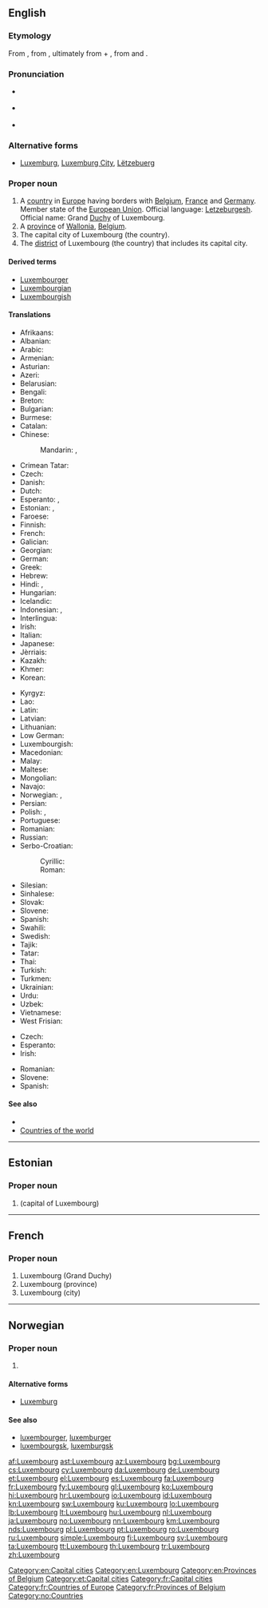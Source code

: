==English==
{{wikipedia}}

===Etymology===
From {{etyl|gmh|en}} {{m|gmh|Luccelemburc}}, from {{etyl|goh|en}} {{m|goh|Lucilinburhuc}}, ultimately from {{m|goh|luzil||little}} + {{m|goh|burg||castle}}, from {{etyl|gem-pro|en}} {{m|gem-pro|*lūtilaz}} and {{m|gem-pro|*burgz}}.

===Pronunciation===
* {{a|UK}} {{IPA|/ˈlʌk.səm.bɜːɡ/|lang=en}}
* {{a|US}} {{IPA|/ˈlʌk.səm.bɝɡ/|lang=en}}
* {{audio|en-us-Luxembourg.ogg|Audio (US)|lang=en}}

===Alternative forms===
* [[Luxemburg]], [[Luxemburg City]], [[Lëtzebuerg]]

===Proper noun===
{{en-proper noun}}

# A [[country]] in [[Europe]] having borders with [[Belgium]], [[France]] and [[Germany]]. Member state of the [[European Union]]. Official language: [[Letzeburgesh]]. Official name: Grand [[Duchy]] of Luxembourg.
# A [[province]] of [[Wallonia]], [[Belgium]].
# The capital city of Luxembourg (the country).
# The [[district]] of Luxembourg (the country) that includes its capital city.

====Derived terms====
* [[Luxembourger]]
* [[Luxembourgian]]
* [[Luxembourgish]]

====Translations====
{{trans-top|country, city, province, district}}
* Afrikaans: {{t+|af|Luxemburg}}
* Albanian: {{t+|sq|Luksemburgu}}
* Arabic: {{t|ar|لوكسمبورغ|m|tr=luksambūrġ}}
* Armenian: {{t|hy|Լյուքսեմբուրգ|tr=Lyuk'semburg}}
* Asturian: {{t+|ast|Luxemburgu|m}}
* Azeri: {{t+|az|Lüksemburq}}
* Belarusian: {{t|be|Люксембу́рг|m}}
* Bengali: {{t|bn|লুক্সেমবুর্গ|tr=luksemburg}}
* Breton: {{t|br|Luksembourg}}
* Bulgarian: {{t+|bg|Люксембург|m}}
* Burmese: {{t|my|လူဇင်ဘတ်နိုင်ငံ|sc=Mymr}}
* Catalan: {{t+|ca|Luxemburg|m}}
* Chinese:
*: Mandarin: {{t|cmn|盧森堡|sc=Hani}}, {{t+|cmn|卢森堡|tr=Lúsēnbǎo|sc=Hani}}
* Crimean Tatar: {{t|crh|Lüksemburg}}
* Czech: {{t|cs|Lucembursko|n}}
* Danish: {{t+|da|Luxembourg}}
* Dutch: {{t+|nl|Luxemburg|n}}
* Esperanto: {{t|eo|Luksemburgio}}, {{t|eo|Luksemburgo}}
* Estonian: {{t+|et|Luksemburg}} {{qualifier|country}}, {{t+|et|Luxembourg}} {{qualifier|city}}
* Faroese: {{t|fo|Luksemborg|f}}
* Finnish: {{t+|fi|Luxemburg}}
* French: {{t+|fr|Luxembourg|m}}
* Galician: {{t+|gl|Luxemburgo|m}}
* Georgian: {{t|ka|ლუქსემბურგის|sc=Geor}}
* German: {{t+|de|Luxemburg|n}}
* Greek: {{t+|el|Λουξεμβούργο|n}}
* Hebrew: {{t|he|לוקסמבורג|m|tr=luksemburg}}
* Hindi: {{t|hi|लक्ज़मबर्ग|tr=lakzambarg|sc=Deva}}, {{t|hi|लक्समबर्ग|tr=laksambarg|sc=Deva}}
* Hungarian: {{t+|hu|Luxemburg}}
* Icelandic: {{t+|is|Lúxemborg}}
* Indonesian: {{t|id|Luxemburg}}, {{t|id|Luksemburg}}
* Interlingua: {{t|ia|Luxemburg}}
* Irish: {{t|ga|Lucsamburg|f}}
* Italian: {{t+|it|Lussemburgo}}
* Japanese: {{t+|ja|ルクセンブルク|tr=Rukusenburuku}}
* Jèrriais: {{t|roa-jer|Luxembourg|m}}
* Kazakh: {{t|kk|Люксембург}}
* Khmer: {{t|km|លុចសំបួ|tr=luch som bour|sc=Khmr}}
* Korean: {{t+|ko|룩셈부르크}}
{{trans-mid}}
* Kyrgyz: {{t|ky|Люксембург}}
* Lao: {{t+|lo|ລຸກຊຳບົວ}}
* Latin: {{t|la|Luxemburgum}}
* Latvian: {{t+|lv|Luksemburga|f}}
* Lithuanian: {{t+|lt|Liuksemburgas|m}}
* Low German: {{t+|nds|Luxemburg}}
* Luxembourgish: {{t+|lb|Lëtzebuerg|n}}
* Macedonian: {{t+|mk|Луксембург|m}}
* Malay: {{t|ms|Luxembourg}}
* Maltese: {{t|mt|Lussemburgu}}
* Mongolian: {{t|mn|Люксембург}}
* Navajo: {{t|nv|Látsębooʼ}}
* Norwegian: {{t+|no|Luxembourg}}, {{t|no|Luxemburg}}
* Persian: {{t|fa|لوکزامبورگ|tr=Lukzâmburg}}
* Polish: {{t+|pl|Luksemburg|m}}, {{qualifier|exclusively for the Belgian province}} {{t|pl|Luksemburgia|f}}
* Portuguese: {{t+|pt|Luxemburgo|m}}
* Romanian: {{t+|ro|Luxemburg|n}}
* Russian: {{t+|ru|Люксембу́рг}}
* Serbo-Croatian:
*: Cyrillic: {{t|sh|Луксембург|m|sc=Cyrl}}
*: Roman: {{t+|sh|Luksemburg|m}}
* Silesian: {{t|szl|Luksymburg|m}}
* Sinhalese: {{t|si|ලක්‍සම්‍බර්‍ග්|tr=laksambarg|sc=Sinh}}
* Slovak: {{t|sk|Luxembursko|n}}
* Slovene: {{t|sl|Lúksemburg|m}}
* Spanish: {{t+|es|Luxemburgo|m}}
* Swahili: {{t+|sw|Lasembagi}}
* Swedish: {{t+|sv|Luxemburg}}
* Tajik: {{t|tg|Люксембург}}
* Tatar: {{t|tt|Люксембург}}
* Thai: {{t+|th|ลักเซมเบิร์ก|tr=láksaymbèrk}}
* Turkish: {{t+|tr|Lüksemburg}}
* Turkmen: {{t|tk|Lýuksemburg}}
* Ukrainian: {{t+|uk|Люксембу́рг|m}}
* Urdu: {{t|ur|لکسمبرگ|tr=laksambarg|sc=ur-Arab}}
* Uzbek: {{t|uz|Luksemburg}}
* Vietnamese: {{t|vi|Luxembourg}}
* West Frisian: {{t|fy|Lúksemboarch}}
{{trans-bottom}}

{{trans-top|city}}
* Czech: {{t|cs|Lucemburk|m}}
* Esperanto: {{t|eo|Luksemburgo}}
* Irish: {{t|ga|Lucsamburg|f}}
{{trans-mid}}
* Romanian: {{t+|ro|Luxemburg|n}}
* Slovene: {{t|sl|Lúxembourg|m}}
* Spanish: {{t+|es|Luxemburgo}}
{{trans-bottom}}

====See also====
* {{list:countries of Europe/en}}
* [[Appendix:Countries of the world|Countries of the world]]

[[Category:en:Capital cities]]
[[Category:en:Luxembourg]]
[[Category:en:Provinces of Belgium]]

----

==Estonian==

===Proper noun===
{{head|et|proper noun}}

# {{l|en|Luxembourg}} (capital of Luxembourg)

[[Category:et:Capital cities]]

----

==French==

===Proper noun===
{{fr-proper noun|m}}

# Luxembourg (Grand Duchy)
# Luxembourg (province)
# Luxembourg (city)

[[Category:fr:Capital cities]]
[[Category:fr:Countries of Europe]]
[[Category:fr:Provinces of Belgium]]

----

==Norwegian==

===Proper noun===
{{head|no|proper noun}}

# {{l|en|Luxembourg}}

====Alternative forms====
* [[Luxemburg]]

====See also====
* [[luxembourger]], [[luxemburger]]
* [[luxembourgsk]], [[luxemburgsk]]

[[Category:no:Countries]]

[[af:Luxembourg]]
[[ast:Luxembourg]]
[[az:Luxembourg]]
[[bg:Luxembourg]]
[[cs:Luxembourg]]
[[cy:Luxembourg]]
[[da:Luxembourg]]
[[de:Luxembourg]]
[[et:Luxembourg]]
[[el:Luxembourg]]
[[es:Luxembourg]]
[[fa:Luxembourg]]
[[fr:Luxembourg]]
[[fy:Luxembourg]]
[[gl:Luxembourg]]
[[ko:Luxembourg]]
[[hi:Luxembourg]]
[[hr:Luxembourg]]
[[io:Luxembourg]]
[[id:Luxembourg]]
[[kn:Luxembourg]]
[[sw:Luxembourg]]
[[ku:Luxembourg]]
[[lo:Luxembourg]]
[[lb:Luxembourg]]
[[lt:Luxembourg]]
[[hu:Luxembourg]]
[[nl:Luxembourg]]
[[ja:Luxembourg]]
[[no:Luxembourg]]
[[nn:Luxembourg]]
[[km:Luxembourg]]
[[nds:Luxembourg]]
[[pl:Luxembourg]]
[[pt:Luxembourg]]
[[ro:Luxembourg]]
[[ru:Luxembourg]]
[[simple:Luxembourg]]
[[fi:Luxembourg]]
[[sv:Luxembourg]]
[[ta:Luxembourg]]
[[tt:Luxembourg]]
[[th:Luxembourg]]
[[tr:Luxembourg]]
[[zh:Luxembourg]]